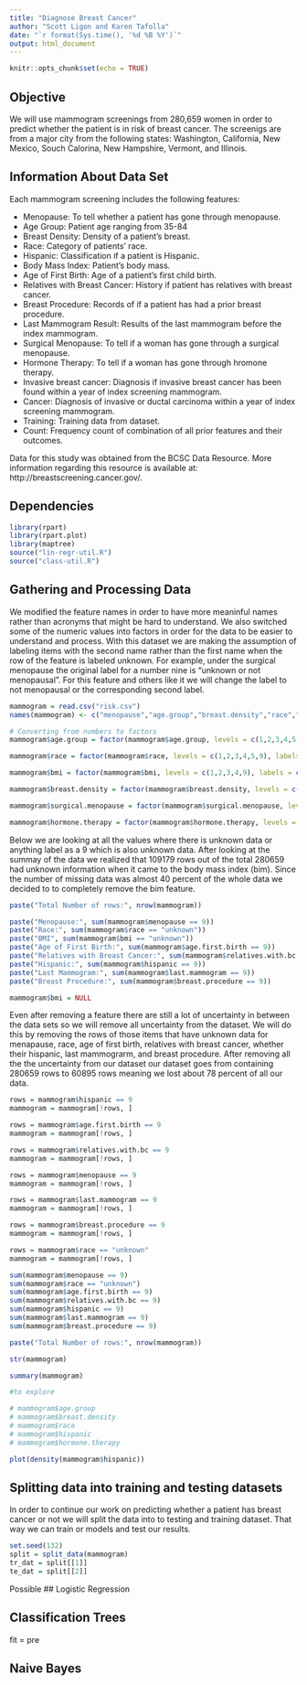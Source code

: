```yaml
---
title: "Diagnose Breast Cancer"
author: "Scott Ligon and Karen Tafolla"
date: "`r format(Sys.time(), '%d %B %Y')`"
output: html_document
---
```


```r
knitr::opts_chunk$set(echo = TRUE)
```

## Objective
We will use mammogram screenings from 280,659 women in order to predict whether the patient is in risk of breast cancer. The screenigs are from a major city from the following states: Washington, California, New Mexico, Souch Calorina, New Hampshire, Vermont, and Illinois.

## Information About Data Set

Each mammogram screening includes the following features:
  
  + Menopause: To tell whether a patient has gone through menopause.
  + Age Group: Patient age ranging from 35-84
  + Breast Density: Density of a patient's breast.
  + Race: Category of patients' race.
  + Hispanic: Classification if a patient is Hispanic.
  + Body Mass Index: Patient's body mass.
  + Age of First Birth: Age of a patient's first child birth.
  + Relatives with Breast Cancer: History if patient has relatives with breast cancer.
  + Breast Procedure: Records of if a patient has had a prior breast procedure.
  + Last Mammogram Result: Results of the last mammogram before the index mammogram.
  + Surgical Menopause: To tell if a woman has gone through a surgical menopause.
  + Hormone Therapy: To tell if a woman has gone through hromone therapy.
  + Invasive breast cancer: Diagnosis if invasive breast cancer has been found within a year of index screening mammogram.
  + Cancer: Diagnosis of invasive or ductal carcinoma within a year of index screening mammogram.
  + Training: Training data from dataset.
  + Count: Frequency count of combination of all prior features and their outcomes.

Data for this study was obtained from the BCSC Data Resource. More information regarding this resource is available at: http://breastscreening.cancer.gov/.

## Dependencies
```r
library(rpart)
library(rpart.plot)
library(maptree)
source("lin-regr-util.R")
source("class-util.R")
```


## Gathering and Processing Data
We modified the feature names in order to have more meaninful names rather than acronyms that might be hard to understand. We also switched some of the numeric values into factors in order for the data to be easier to understand and process. With this dataset we are making the assumption of labeling items with the second name rather than the first name when the row of the feature is labeled unknown. For example, under the surgical menopause the original label for a number nine is "unknown or not menopausal". For this feature and others like it we will change the label to not menopausal or the corresponding second label.

```r
mammogram = read.csv("risk.csv")
names(mammogram) <- c("menopause","age.group","breast.density","race","hispanic","bmi","age.first.birth","relatives.with.bc","breast.procedure","last.mammogram","surgical.menopause","hormone.therapy","invasive.bc","cancer","training","count")

# Converting from numbers to factors
mammogram$age.group = factor(mammogram$age.group, levels = c(1,2,3,4,5,6,7,8,9,10), labels = c("35-39", "40-44", "45-49", "50-54", "55-59", "60-64", "65-69", "70-74", "75-79", "80-84"))

mammogram$race = factor(mammogram$race, levels = c(1,2,3,4,5,9), labels = c("white", "Asian/Pacific Islander","black", "Native American", "other/mixed", "unknown"))

mammogram$bmi = factor(mammogram$bmi, levels = c(1,2,3,4,9), labels = c("10-24.99", "25-29.99", "30-34.99", "35 or more","unknown"))

mammogram$breast.density = factor(mammogram$breast.density, levels = c(1,2,3,4,9), labels = c("fat","scattered", "dense", "extremely dense", "different measurement"))

mammogram$surgical.menopause = factor(mammogram$surgical.menopause, levels = c(0,1,9), labels = c("natural", "surgical","not menopausal"))

mammogram$hormone.therapy = factor(mammogram$hormone.therapy, levels = c(0,1,9), labels = c("no", "yes","not menopausal"))


```

Below we are looking at all the values where there is unknown data or anything label as a 9 which is also unknown data. After looking at the summay of the data we realized that 109179 rows out of the total 280659 had unknown information when it came to the body mass index (bim). Since the number of missing data was almost 40 percent of the whole data we decided to to completely remove the bim feature.
```r
paste("Total Number of rows:", nrow(mammogram))

paste("Menopause:", sum(mammogram$menopause == 9))
paste("Race:", sum(mammogram$race == "unknown"))
paste("BMI", sum(mammogram$bmi == "unknown"))
paste("Age of First Birth:", sum(mammogram$age.first.birth == 9))
paste("Relatives with Breast Cancer:", sum(mammogram$relatives.with.bc == 9))
paste("Hispanic:", sum(mammogram$hispanic == 9))
paste("Last Mammogram:", sum(mammogram$last.mammogram == 9))
paste("Breast Procedure:", sum(mammogram$breast.procedure == 9))

mammogram$bmi = NULL

```

Even after removing a feature there are still a lot of uncertainty in between the data sets so we will remove all uncertainty from the dataset. We will do this by removing the rows of those items that have unknown data for menapause, race, age of first birth, relatives with breast cancer, whether their hispanic, last mammograrm, and breast procedure. After removing all the the uncertainty from our dataset our dataset goes from containing 280659 rows to 60895 rows meaning we lost about 78 percent of all our data.

```r
rows = mammogram$hispanic == 9
mammogram = mammogram[!rows, ]

rows = mammogram$age.first.birth == 9
mammogram = mammogram[!rows, ]

rows = mammogram$relatives.with.bc == 9
mammogram = mammogram[!rows, ]

rows = mammogram$menopause == 9
mammogram = mammogram[!rows, ]

rows = mammogram$last.mammogram == 9
mammogram = mammogram[!rows, ]

rows = mammogram$breast.procedure == 9
mammogram = mammogram[!rows, ]

rows = mammogram$race == "unknown"
mammogram = mammogram[!rows, ]

sum(mammogram$menopause == 9)
sum(mammogram$race == "unknown")
sum(mammogram$age.first.birth == 9)
sum(mammogram$relatives.with.bc == 9)
sum(mammogram$hispanic == 9)
sum(mammogram$last.mammogram == 9)
sum(mammogram$breast.procedure == 9)

paste("Total Number of rows:", nrow(mammogram))


```


```r
str(mammogram)
```


```r
summary(mammogram)
```

```r
#to explore

# mammogram$age.group
# mammogram$breast.density
# mammogram$race
# mammogram$hispanic
# mammogram$hormone.therapy

plot(density(mammogram$hispanic))
```

## Splitting data into training and testing datasets

In order to continue our work on predicting whether a patient has breast cancer or not we will split the data into to testing and training dataset. That way we can train or models and test our results.
```r
set.seed(132)
split = split_data(mammogram)
tr_dat = split[[1]]
te_dat = split[[2]]
```

Possible 
## Logistic Regression

## Classification Trees

fit = pre

## Naive Bayes
